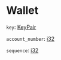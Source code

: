 # Wallet

`key`: [KeyPair]

`account_number`: [i32]

`sequence`: [i32]

[KeyPair]: /types/key_pair
[i32]: /types/i32
